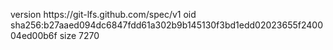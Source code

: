 version https://git-lfs.github.com/spec/v1
oid sha256:b27aaed094dc6847fdd61a302b9b145130f3bd1edd02023655f240004ed00b6f
size 7270
